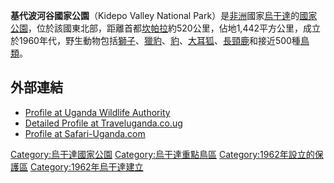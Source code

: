 {{Infobox protected area
| name = 基代波河谷國家公園
| iucn_category = II
| location = {{flag|Uganda}}
| nearest_city = 
| coords = {{coord|03|54|N|33|51|E|region:UG_type:landmark_source:dewiki|display=inline,title}}
| map = Uganda
| map_caption = 
| lat_d = 03
| lat_m = 54
| lat_s = 00
| lat_NS =  N
| long_d = 33
| long_m = 51
| long_s = 00
| long_EW = E
| area =1,442平方公里
| established = 1960年代
| visitation_num = 
| visitation_year = 
| governing_body = 
}}

'''基代波河谷國家公園'''（Kidepo Valley National Park）是[[非洲|非洲]]國家[[烏干達|烏干達]]的[[國家公園|國家公園]]，位於該國東北部，距離首都[[坎帕拉|坎帕拉]]約520公里，佔地1,442平方公里，成立於1960年代，野生動物包括[[獅子|獅子]]、[[獵豹|獵豹]]、[[豹|豹]]、[[大耳狐|大耳狐]]、[[長頸鹿|長頸鹿]]和接近500種[[鳥類|鳥類]]。

==外部連結==
* [https://web.archive.org/web/20110806121413/http://www.uwa.or.ug/kidepo.html Profile at Uganda Wildlife Authority]
* [http://www.traveluganda.co.ug/kidepo.asp Detailed Profile at Traveluganda.co.ug] {{Wayback|url=http://www.traveluganda.co.ug/kidepo.asp |date=20150506101545 }}
* [http://www.safari-uganda.com/uganda/kidepo.php Profile at Safari-Uganda.com] {{Wayback|url=http://www.safari-uganda.com/uganda/kidepo.php |date=20120730203043 }}

{{DEFAULTSORT:Kidepo Valley}}
[[Category:烏干達國家公園|Category:烏干達國家公園]]
[[Category:烏干達重點鳥區|Category:烏干達重點鳥區]]
[[Category:1962年設立的保護區|Category:1962年設立的保護區]]
[[Category:1962年烏干達建立|Category:1962年烏干達建立]]

{{Uganda-stub}}